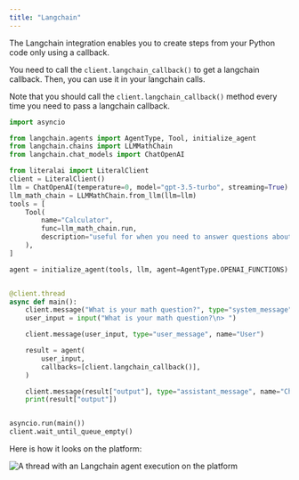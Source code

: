 ```yaml
---
title: "Langchain"
---
```


The Langchain integration enables you to create steps from your Python code only using a callback.

You need to call the `client.langchain_callback()` to get a langchain callback. Then, you can use it in your langchain calls.

Note that you should call the `client.langchain_callback()` method every time you need to pass a langchain callback.

```python
import asyncio

from langchain.agents import AgentType, Tool, initialize_agent
from langchain.chains import LLMMathChain
from langchain.chat_models import ChatOpenAI

from literalai import LiteralClient
client = LiteralClient()
llm = ChatOpenAI(temperature=0, model="gpt-3.5-turbo", streaming=True)
llm_math_chain = LLMMathChain.from_llm(llm=llm)
tools = [
    Tool(
        name="Calculator",
        func=llm_math_chain.run,
        description="useful for when you need to answer questions about math",
    ),
]

agent = initialize_agent(tools, llm, agent=AgentType.OPENAI_FUNCTIONS)


@client.thread
async def main():
    client.message("What is your math question?", type="system_message", name="Chatbot")
    user_input = input("What is your math question?\n> ")

    client.message(user_input, type="user_message", name="User")

    result = agent(
        user_input,
        callbacks=[client.langchain_callback()],
    )

    client.message(result["output"], type="assistant_message", name="Chatbot")
    print(result["output"])


asyncio.run(main())
client.wait_until_queue_empty()
```

Here is how it looks on the platform:

<Frame>
  <img
    src="/images/langchain-callback.png"
    alt="A thread with an Langchain agent execution on the platform"
  />
</Frame>
